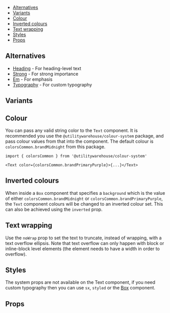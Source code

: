 


<Meta of={Stories} />

<DocsHeader
  componentName="Text"
  stories={Stories}
  figmaLink="https://www.figma.com/design/4FFYTLWJ2hQpj36JplQQUw/UW-Web-UI?node-id=38-884"
/>

<Canvas of={Stories.KitchenSink} sourceState="none" />

- [Alternatives](#alternatives)
- [Variants](#variants)
- [Colour](#colour)
- [Inverted colours](#inverted-colours)
- [Text wrapping](#text-wrapping)
- [Styles](#styles)
- [Props](#props)

## Alternatives

- [Heading](?path=/docs/components-heading--documentation) - For heading-level text
- [Strong](?path=/docs/components-strong--documentation) - For strong importance
- [Em](?path=/docs/components-em--documentation) - For emphasis
- [Typography](?path=/docs/components-typography--documentation) - For custom typography

## Variants

<Canvas of={Stories.TextVariants} />

## Colour

You can pass any valid string color to the `Text` component. It is recommended
you use the `@utilitywarehouse/colour-system` package, and pass colour values
from that into the component. The default colour is `colorsCommon.brandMidnight`
from this package.

```tsx
import { colorsCommon } from '@utilitywarehouse/colour-system'

<Text color={colorsCommon.brandPrimaryPurple}>{...}</Text>
```

## Inverted colours

When inside a `Box` component that specifies a `background` which is the value
of either `colorsCommon.brandMidnight` or `colorsCommon.brandPrimaryPurple`,
the `Text` component colours will be changed to an inverted colour set. This
can also be achieved using the `inverted` prop.

<Canvas of={Stories.TextColour} />

## Text wrapping

Use the `noWrap` prop to set the text to truncate, instead of wrapping, with a
text overflow ellipsis. Note that text overflow can only happen with block or
inline-block level elements (the element needs to have a width in order to
overflow).

## Styles

The system props are not available on the Text component, if you need custom
typography then you can use `sx`, `styled` or the
[Box](?path=/docs/components-box--documentation) component.

## Props

<ArgTypes of={Stories} />
